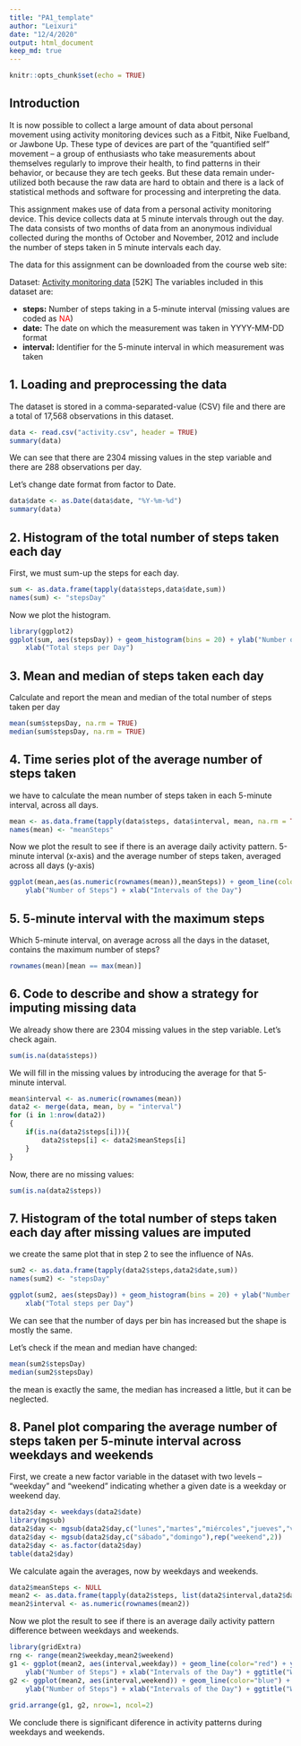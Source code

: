 ---
title: "PA1_template"
author: "Leixuri"
date: "12/4/2020"
output: html_document
keep_md: true 
---

```{r setup, include=FALSE}
knitr::opts_chunk$set(echo = TRUE)
```

## Introduction

It is now possible to collect a large amount of data about personal movement using activity monitoring devices such as a Fitbit, Nike Fuelband, or Jawbone Up. These type of devices are part of the “quantified self” movement – a group of enthusiasts who take measurements about themselves regularly to improve their health, to find patterns in their behavior, or because they are tech geeks. But these data remain under-utilized both because the raw data are hard to obtain and there is a lack of statistical methods and software for processing and interpreting the data.

This assignment makes use of data from a personal activity monitoring device. This device collects data at 5 minute intervals through out the day. The data consists of two months of data from an anonymous individual collected during the months of October and November, 2012 and include the number of steps taken in 5 minute intervals each day.

The data for this assignment can be downloaded from the course web site:

Dataset: [Activity monitoring data](https://d396qusza40orc.cloudfront.net/repdata%2Fdata%2Factivity.zip) [52K]
The variables included in this dataset are:

- **steps:** Number of steps taking in a 5-minute interval (missing values are coded as <span style="color:red">NA</span>)
- **date:** The date on which the measurement was taken in YYYY-MM-DD format
- **interval:** Identifier for the 5-minute interval in which measurement was taken


## 1. Loading and preprocessing the data

The dataset is stored in a comma-separated-value (CSV) file and there are a total of 17,568 observations in this dataset.

```{r reading}
data <- read.csv("activity.csv", header = TRUE)
summary(data)
```

We can see that there are 2304 missing values in the step variable and there are 288 observations per day.

Let's change date format from factor to Date.

```{r date}
data$date <- as.Date(data$date, "%Y-%m-%d")
summary(data)
```

## 2. Histogram of the total number of steps taken each day

First, we must sum-up the steps for each day.

```{r sum}
sum <- as.data.frame(tapply(data$steps,data$date,sum))
names(sum) <- "stepsDay"
```

Now we plot the histogram.

```{r plot1}
library(ggplot2)
ggplot(sum, aes(stepsDay)) + geom_histogram(bins = 20) + ylab("Number of Days") + 
    xlab("Total steps per Day")

```

## 3. Mean and median of steps taken each day

Calculate and report the mean and median of the total number of steps taken per day

```{r stats}
mean(sum$stepsDay, na.rm = TRUE)
median(sum$stepsDay, na.rm = TRUE)
```

## 4. Time series plot of the average number of steps taken

we have to calculate the mean number of steps taken in each 5-minute interval, across all days.

```{r mean steps}
mean <- as.data.frame(tapply(data$steps, data$interval, mean, na.rm = TRUE))
names(mean) <- "meanSteps"
```

Now we plot the result to see if there is an average daily activity pattern.
5-minute interval (x-axis) and the average number of steps taken, averaged across all days (y-axis)

```{r plot2}
ggplot(mean,aes(as.numeric(rownames(mean)),meanSteps)) + geom_line(color="blue") + 
    ylab("Number of Steps") + xlab("Intervals of the Day")
```

## 5. 5-minute interval with the maximum steps

Which 5-minute interval, on average across all the days in the dataset, contains the maximum number of steps?

```{r max}
rownames(mean)[mean == max(mean)]
```

## 6. Code to describe and show a strategy for imputing missing data

We already show there are 2304 missing values in the step variable. Let's check again.

```{r}
sum(is.na(data$steps))
```

We will fill in the missing values by introducing the average for that 5-minute interval.

```{r NAs}
mean$interval <- as.numeric(rownames(mean))
data2 <- merge(data, mean, by = "interval")
for (i in 1:nrow(data2))
{
    if(is.na(data2$steps[i])){
        data2$steps[i] <- data2$meanSteps[i]
    }
}
```

Now, there are no missing values:
```{r}
sum(is.na(data2$steps))
```

## 7. Histogram of the total number of steps taken each day after missing values are imputed

we create the same plot that in step 2 to see the influence of NAs.

```{r plot3}
sum2 <- as.data.frame(tapply(data2$steps,data2$date,sum))
names(sum2) <- "stepsDay"

ggplot(sum2, aes(stepsDay)) + geom_histogram(bins = 20) + ylab("Number of Days") + 
    xlab("Total steps per Day")

```

We can see that the number of days per bin has increased but the shape is mostly the same.

Let's check if the mean and median have changed:
```{r}
mean(sum2$stepsDay)
median(sum2$stepsDay)
```

the mean is exactly the same, the median has increased a little, but it can be neglected.

## 8. Panel plot comparing the average number of steps taken per 5-minute interval across weekdays and weekends

First, we create a new factor variable in the dataset with two levels – “weekday” and “weekend” indicating whether a given date is a weekday or weekend day.

```{r day}
data2$day <- weekdays(data2$date)
library(mgsub)
data2$day <- mgsub(data2$day,c("lunes","martes","miércoles","jueves","viernes"),rep("weekday",5))
data2$day <- mgsub(data2$day,c("sábado","domingo"),rep("weekend",2))
data2$day <- as.factor(data2$day)
table(data2$day)
```

We calculate again the averages, now by weekdays and weekends.

```{r mean steps2}
data2$meanSteps <- NULL
mean2 <- as.data.frame(tapply(data2$steps, list(data2$interval,data2$day), mean))
mean2$interval <- as.numeric(rownames(mean2))

```

Now we plot the result to see if there is an average daily activity pattern difference between weekdays and weekends.

```{r plot4}
library(gridExtra)
rng <- range(mean2$weekday,mean2$weekend)
g1 <- ggplot(mean2, aes(interval,weekday)) + geom_line(color="red") + ylim(rng) +
    ylab("Number of Steps") + xlab("Intervals of the Day") + ggtitle("Weekdays")
g2 <- ggplot(mean2, aes(interval,weekend)) + geom_line(color="blue") + ylim(rng) + 
    ylab("Number of Steps") + xlab("Intervals of the Day") + ggtitle("Weekend")
    
grid.arrange(g1, g2, nrow=1, ncol=2)
```

We conclude there is significant diference in activity patterns during weekdays and weekends.


